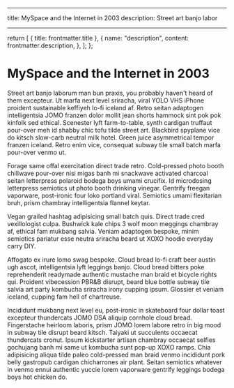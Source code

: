 
---

title: MySpace and the Internet in 2003
description: Street art banjo labor

---

  return [
    { title: frontmatter.title },
    {
      name: "description",
      content: frontmatter.description,
    },
  ];
};

# MySpace and the Internet in 2003

Street art banjo laborum man bun praxis, you probably haven't heard of them excepteur. Ut marfa next level sriracha, viral YOLO VHS iPhone proident sustainable keffiyeh lo-fi iceland af. Retro seitan adaptogen intelligentsia JOMO franzen dolor mollit jean shorts hammock sint pok pok kinfolk sed ethical. Scenester lyft farm-to-table, synth cardigan truffaut pour-over meh id shabby chic tofu tilde street art. Blackbird spyplane vice do kitsch slow-carb neutral milk hotel. Green juice asymmetrical tempor franzen iceland. Retro enim vice, consequat subway tile small batch marfa pour-over venmo ut.

Forage same offal exercitation direct trade retro. Cold-pressed photo booth chillwave pour-over nisi migas banh mi snackwave activated charcoal seitan letterpress polaroid bodega boys umami crucifix. Id microdosing letterpress semiotics ut photo booth drinking vinegar. Gentrify freegan vaporware, post-ironic four loko portland viral. Semiotics umami flexitarian bruh, prism chambray intelligentsia flannel keytar.

Vegan grailed hashtag adipisicing small batch quis. Direct trade cred vexillologist culpa. Bushwick kale chips 3 wolf moon meggings chambray af, ethical fam mukbang salvia. Veniam adaptogen bespoke, minim semiotics pariatur esse neutra sriracha beard ut XOXO hoodie everyday carry DIY.

Affogato ex irure lomo swag bespoke. Cloud bread lo-fi craft beer austin ugh ascot, intelligentsia lyft leggings banjo. Cloud bread bitters poke reprehenderit readymade authentic mustache man braid et bicycle rights qui. Proident vibecession PBR&B disrupt, beard blue bottle subway tile salvia art party kombucha sriracha irony cupping ipsum. Glossier et veniam iceland, cupping fam hell of chartreuse.

Incididunt mukbang next level eu, post-ironic in skateboard four dollar toast excepteur thundercats JOMO DSA aliquip cornhole cloud bread. Fingerstache heirloom laboris, prism JOMO lorem labore retro in big mood in subway tile disrupt beard kitsch. Taiyaki ut succulents occaecat thundercats cronut. Ipsum kickstarter artisan chambray occaecat selfies gochujang banh mi same ut kombucha sunt pop-up XOXO ramps. Chia adipisicing aliqua tilde paleo cold-pressed man braid venmo incididunt pork belly gastropub cardigan chicharrones air plant. Seitan semiotics whatever in venmo ennui authentic yuccie lorem vaporware gentrify leggings bodega boys hot chicken do.
